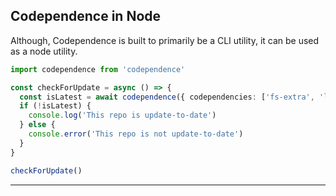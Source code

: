 <section>

# Codependence in Node

Although, Codependence is built to primarily be a CLI utility, it can be used as a node utility.

```ts
import codependence from 'codependence'

const checkForUpdate = async () => {
  const isLatest = await codependence({ codependencies: ['fs-extra', 'lodash'] })
  if (!isLatest) {
    console.log('This repo is update-to-date')
  } else {
    console.error('This repo is not update-to-date')
  }
}

checkForUpdate()
```

---

</section>
